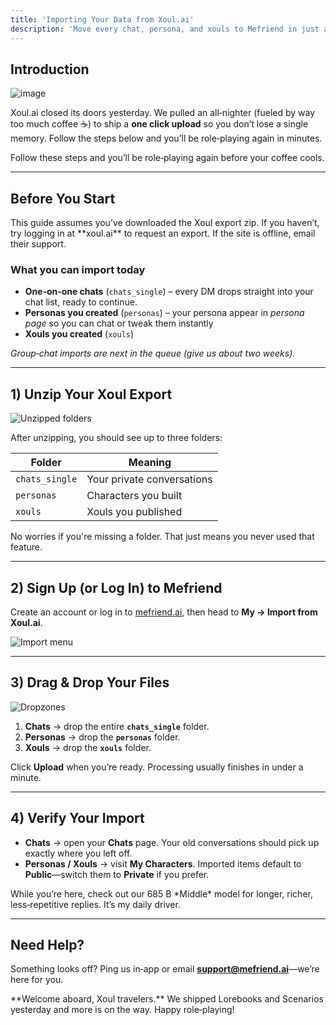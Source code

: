 ```yaml
---
title: 'Importing Your Data from Xoul.ai'
description: 'Move every chat, persona, and xouls to Mefriend in just a few clicks.'
---
```


## Introduction

![image](https://media0.giphy.com/media/v1.Y2lkPTc5MGI3NjExcWZ4aWNraGYycGlmNXl3amRtdGRwd2FreGd0eXZmbW1nb2RrZTE3NSZlcD12MV9pbnRlcm5hbF9naWZfYnlfaWQmY3Q9Zw/oJWr5OoELEMagjrt67/giphy.gif)

Xoul.ai closed its doors yesterday. We pulled an all‑nighter (fueled by way too much coffee ☕) to ship a **one click upload** so you don’t lose a single memory. Follow the steps below and you’ll be role‑playing again in minutes.

Follow these steps and you’ll be role‑playing again before your coffee cools.

---

## Before You Start

<Note>
This guide assumes you’ve downloaded the Xoul export zip.  
If you haven’t, try logging in at **xoul.ai** to request an export.  
If the site is offline, email their support.
</Note>

### What you can import today
- **One‑on‑one chats** (`chats_single`) – every DM drops straight into your chat list, ready to continue. 
- **Personas you created** (`personas`) – your persona appear in *persona page* so you can chat or tweak them instantly
- **Xouls you created** (`xouls`)

*Group‑chat imports are next in the queue (give us about two weeks).*

---

## 1) Unzip Your Xoul Export

![Unzipped folders](/images/docs/import_xoul/unzip.png)

After unzipping, you should see up to three folders:

| Folder | Meaning |
| --- | --- |
| `chats_single` | Your private conversations |
| `personas` | Characters you built |
| `xouls` | Xouls you published |

No worries if you're missing a folder. That just means you never used that feature.

---

## 2) Sign Up (or Log In) to Mefriend

Create an account or log in to [mefriend.ai](https://mefriend.ai), then head to **My → Import from Xoul.ai**.

![Import menu](/images/docs/import_xoul/menu.png)

---

## 3) Drag & Drop Your Files

<img className="block" src="/images/docs/import_xoul/dropzones.png" alt="Dropzones" />

1. **Chats** → drop the entire **`chats_single`** folder.  
2. **Personas** → drop the **`personas`** folder.  
3. **Xouls** → drop the **`xouls`** folder.  

Click **Upload** when you’re ready. Processing usually finishes in under a minute.

---

## 4) Verify Your Import

- **Chats** → open your **Chats** page. Your old conversations should pick up exactly where you left off.  
- **Personas / Xouls** → visit **My Characters**. Imported items default to **Public**—switch them to **Private** if you prefer.

<Callout title="Try the new models!">
While you’re here, check out our 685 B *Middle* model for longer, richer, less‑repetitive replies. It’s my daily driver.
</Callout>

---

## Need Help?

Something looks off? Ping us in‑app or email **support@mefriend.ai**—we’re here for you.

<Note>
  **Welcome aboard, Xoul travelers.**  
  We shipped Lorebooks and Scenarios yesterday and more is on the way. Happy role‑playing!
</Note>